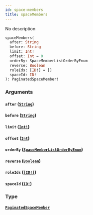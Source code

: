 ```yaml
---
id: space-members
title: spaceMembers
---
```


No description

```graphql
spaceMembers(
  after: String
  before: String
  limit: Int!
  offset: Int = 0
  orderBy: SpaceMemberListOrderByEnum
  reverse: Boolean
  roleIds: [ID!] = []
  spaceId: ID!
): PaginatedSpaceMember!

```

### Arguments

#### `after` ([`String`](/docs/graphql/scalars/string))

#### `before` ([`String`](/docs/graphql/scalars/string))

#### `limit` ([`Int!`](/docs/graphql/scalars/int))

#### `offset` ([`Int`](/docs/graphql/scalars/int))

#### `orderBy` ([`SpaceMemberListOrderByEnum`](/docs/graphql/enums/space-member-list-order-by-enum))

#### `reverse` ([`Boolean`](/docs/graphql/scalars/boolean))

#### `roleIds` ([`[ID!]`](/docs/graphql/scalars/id))

#### `spaceId` ([`ID!`](/docs/graphql/scalars/id))

### Type

#### [`PaginatedSpaceMember`](/docs/graphql/objects/paginated-space-member)
